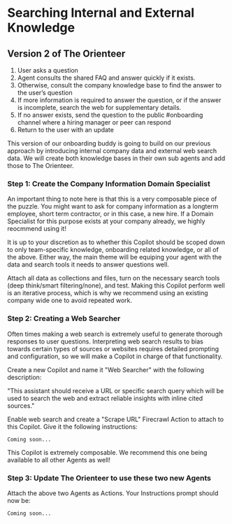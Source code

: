 # Searching Internal and External Knowledge

## Version 2 of The Orienteer
1. User asks a question
2. Agent consults the shared FAQ and answer quickly if it exists. 
3. Otherwise, consult the company knowledge base to find the answer to the user’s question
4. If more information is required to answer the question, or if the answer is incomplete, search the web for supplementary details.
5. If no answer exists, send the question to the public #onboarding channel where a hiring manager or peer can respond
6. Return to the user with an update

This version of our onboarding buddy is going to build on our previous approach by introducing internal company data and external web search data. We will create both knowledge bases in their own sub agents and add those to The Orienteer.

### Step 1: Create the Company Information Domain Specialist

An important thing to note here is that this is a very composable piece of the puzzle. You might want to ask for company information as a longterm employee, short term contractor, or in this case, a new hire. If a Domain Specialist for this purpose exists at your company already, we highly reocmmend using it!

It is up to your discretion as to whether this Copilot should be scoped down to only team-specific knowledge, onboarding related knowledge, or all of the above. Either way, the main theme will be equiping your agent with the data and search tools it needs to answer questions well.

Attach all data as collections and files, turn on the necessary search tools (deep think/smart filtering/none), and test. Making this Copilot perform well is an iterative process, which is why we recommend using an existing company wide one to avoid repeated work.


### Step 2: Creating a Web Searcher

Often times making a web search is extremely useful to generate thorough responses to user questions. Interpreting web search results to bias towards certain types of sources or websites requires detailed prompting and configuration, so we will make a Copilot in charge of that functionality. 

Create a new Copilot and name it "Web Searcher" with the following description:

"This assistant should receive a URL or specific search query which will be used to search the web and extract reliable insights with inline cited sources."

Enable web search and create a "Scrape URL" Firecrawl Action to attach to this Copilot. Give it the following instructions:

```
Coming soon...
```

This Copilot is extremely composable. We recommend this one being available to all other Agents as well!


### Step 3: Update The Orienteer to use these two new Agents

Attach the above two Agents as Actions. Your Instructions prompt should now be:

```
Coming soon...
```